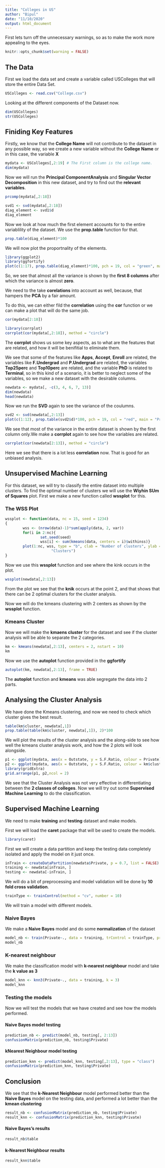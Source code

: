 ---
title: "Colleges in US"
author: "Bipul"
date: "11/10/2020"
output: html_document
---

First lets turn off the unnecessary warnings, so as to make the work more appealing to the eyes.
```{r}
knitr::opts_chunk$set(warning = FALSE)
```

## **The Data**

First we load the data set and create a variable called USColleges that will store the entire Data Set.
```{r}
USColleges <- read.csv("College.csv")
```

Looking at the different components of the Dataset now.

```{r}
dim(USColleges)
str(USColleges)
```

## **Finiding Key Features**

Firstly, we know that the **College Name** will not contribute to the dataset in any possible way, so we create a new variable without the **College Name** or in this case, the variable **X**

```{r}
mydata <- USColleges[,2:19] # The First column is the college name. 
dim(mydata)
```

Now we will run the **Principal ComponentAnalysis** and **Singular Vector Decomposition** in this new dataset, and try to find out the **relevant variables**.

```{r}
prcomp(mydata[,2:18])
```

```{r}
svd1 <- svd(mydata[,2:18])
diag_element <- svd1$d
diag_element
```

Now we look at how much the first element accounts for to the entire variablility of the dataset. We use the **prop.table** function for that.
```{r}
prop.table(diag_element)*100
```

We will now plot the proportnality of the elements.
```{r}
library(ggplot2)
library(ggfortify)
plot(c(1:17), prop.table(diag_element)*100, pch = 19, col = "green", main = "Proportionality of variance", xlab = "Column Number", ylab = "Variance")
```

So, we see that almost all the variance is shown by the **first 8 columns** after which the variance is almost **zero**.

We need to the take **corelations** into account as well, because, that hampers the **PCA** by a fair amount.

To do this, we can either fild the **correlation** using the **cor** function or we can make a plot that will do the same job.

```{r}
cor(mydata[2:18])
```

```{r}
library(corrplot)
corrplot(cor(mydata[,2:18]), method = "circle")
```

The **corrplot** shows us some key aspects, as to what are the features that are related, and how it will be benifitial to eliminate them.

We see that some of the features like **Apps**, **Accept**, **Enroll** are related, the variables like **F.Undergrad** and **P.Undergrad** are related, the variables **Top25perc** and **Top10perc** are related, and the variable **PhD** is related to **Terminal**, so in this kind of a scenario, it is better to neglect some of the variables, so we make a new dataset with the desirable columns.

```{r}
newdata <- mydata[, -c(3, 4, 6, 7, 13)]
dim(newdata)
head(newdata)
```

Now we run the **SVD** again to see the variance of the coulumns.

```{r}
svd2 <- svd(newdata[,2:13])
plot(c(1:12), prop.table(svd2$d)*100, pch = 19, col = "red", main = "Proportionality of variance", xlab = "Column Number", ylab = "Variance")
```

We see that most of the variance in the entire dataset is shown by the first column only.We make a **corrplot** again to see how the variables are related.

```{r}
corrplot(cor(newdata[2:13]), method = "circle")
```

Here we see that there is a lot less **correlation** now. That is good for an unbiased analysis.

## **Unsupervised Machine Learning**

For this dataset, we will try to classify the entire dataset into multiple clusters. To find the optimal number of clusters we will use the **Wiyhin SUm of Squares** plot. First we make a new function called **wssplot** for this.

### **The WSS Plot**

```{r}
wssplot <- function(data, nc = 15, seed = 1234)
{
        wss <- (nrow(data)-1)*sum(apply(data, 2, var))
        for(i in 2:nc){
                set.seed(seed)
                wss[i] <- sum(kmeans(data, centers = i)$withinss)}
        plot(1:nc, wss, type = "b", clab = "Number of clusters", ylab = "Within groups sum of squares", xlab = 
                     "Clusters") 
}
```

Now we use this **wssplot** function and see where the kink occurs in the plot.

```{r}
wssplot(newdata[,2:13])
```

From the plot we see that the **knik** occurs at the point 2, and that shows that there can be 2 optimal clusters for the cluster analysis.

Now we will do the kmeans clustering with 2 centers as shown by the **wssplot** function.

### **Kmeans Cluster**

Now we will make the **kmaens cluster** for the dataset and see if the cluster analysis will be able to separate the 2 categories.

```{r}
km <- kmeans(newdata[,2:13], centers = 2, nstart = 10)
km
```

Now we use the **autoplot** function provided in the **ggfortify**

```{r}
autoplot(km, newdata[,2:13], frame = TRUE)
```

The **autoplot** function and **kmeans** was able segregate the data into 2 parts.

## Analysing the Cluster Analysis

We have done the Kmeans clustering, and now we need to check which cluster gives the best result.
```{r}
table(km$cluster, newdata[,1])
prop.table(table(km$cluster, newdata[,1]), 2)*100
```

We will plot the results of the cluster analysis and the along-side to see how well the kmeans cluster analysis work, and how the 2 plots will look alongside.

```{r}
p1 <- ggplot(mydata, aes(x = Outstate, y = S.F.Ratio, colour = Private)) + geom_point()
p2 <- ggplot(mydata, aes(x = Outstate, y = S.F.Ratio, colour = km$cluster)) + geom_point()
library(gridExtra)
grid.arrange(p1, p2,ncol = 2)
```


We see that the Cluster Analysis was not very effective in differentiating between the **2 classes of colleges**. Now we will try out some **Supervised Machine Learning** to do the classification.

## **Supervised Machine Learning**

We need to make **training** and **testing** dataset and make models.

First we will load the **caret** package that will be used to create the models.

```{r}
library(caret)
```

First we will create a data partition and keep the testing data completely isolated and apply the model on it just once.

```{r}
inTrain <- createDataPartition(newdata$Private, p = 0.7, list = FALSE)
training <- newdata[inTrain, ]
testing <- newdata[-inTrain, ]
```

We will do a bit of preprocessing and model validation will be done by **10 fold cross validation**.

```{r}
trainType <- trainControl(method = "cv", number = 10)
```

We will train a model with different models.

### **Naive Bayes**

We make a **Naive Bayes** model and do some **normalization** of the dataset

```{r}
model_nb <- train(Private~., data = training, trControl = trainType, preProc = c("scale", "center"), method = "nb")
model_nb
```

### **K-nearest neighbour**

We make the classification model with **k-nearest neighbour** model and take the **k value as 3**

```{r}
model_knn <- knn3(Private~., data = training, k = 3)
model_knn
```

### **Testing the models**

Now we will test the models that we have created and see how the models performed.

#### **Naive Bayes model testing**

```{r}
prediction_nb <- predict(model_nb, testing[, 2:13])
confusionMatrix(prediction_nb, testing$Private)
```

#### **kNearest Neighbour model testing**

```{r}
prediction_knn <- predict(model_knn, testing[,2:13], type = "class")
confusionMatrix(prediction_knn, testing$Private)
```

## **Conclusion**

We see that the **k-Nearest Neighbour** model performed better than the **Naive Bayes** model on the testing data, and performed a lot better than the **kmean clustering**

```{r}
result_nb <- confusionMatrix(prediction_nb, testing$Private)
result_knn <- confusionMatrix(prediction_knn, testing$Private)
```

#### **Naive Bayes's results**
```{r}
result_nb$table
```

#### **k-Nearest Neighbour results**
```{r}
result_knn$table
```